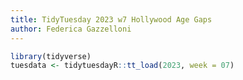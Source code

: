```yaml
---
title: TidyTuesday 2023 w7 Hollywood Age Gaps
author: Federica Gazzelloni
---
```


```r
library(tidyverse)
tuesdata <- tidytuesdayR::tt_load(2023, week = 07)
```
